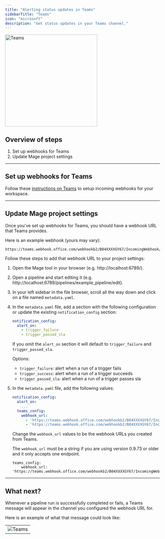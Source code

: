 ```yaml
---
title: "Alerting status updates in Teams"
sidebarTitle: "Teams"
icon: "microsoft"
description: "Get status updates in your Teams channel."
---
```


<img
  alt="Teams"
  src="https://img.icons8.com/color-glass/512/microsoft-teams.png"
  width="300"
/>

## Overview of steps

1. Set up webhooks for Teams
2. Update Mage project settings

---

## Set up webhooks for Teams

Follow these
[instructions on Teams](https://learn.microsoft.com/en-us/microsoftteams/platform/webhooks-and-connectors/how-to/add-incoming-webhook)
to setup incoming webhooks for your workspace.

---

## Update Mage project settings

Once you’ve set up webhooks for Teams, you should have a webhook URL that Teams
provides.

Here is an example webhook (yours may vary):

```
https://teams.webhook.office.com/webhookb2/B04XXXXGY67/IncomingWebhook/1UgUkao8pXXXXPmsuXXXX2lk
```

Follow these steps to add that webhook URL to your project settings:

1. Open the Mage tool in your browser (e.g. http://localhost:6789/).
2. Open a pipeline and start editing it (e.g.
   http://localhost:6789/pipelines/example_pipeline/edit).
3. In your left sidebar in the file browser, scroll all the way down and click
   on a file named `metadata.yaml`.
4. In the `metadata.yaml` file, add a section with the following
   configuration or update the existing `notification_config` section:

    ```yaml
    notification_config:
      alert_on:
        - trigger_failure
        - trigger_passed_sla
    ```

    If you omit the `alert_on` section it will default to `trigger_failure` and `trigger_passed_sla`.

    Options:

    - `trigger_failure`: alert when a run of a trigger fails
    - `trigger_success`: alert when a run of a trigger succeeds
    - `trigger_passed_sla`: alert when a run of a trigger passes sla

5. In the `metadata.yaml` file, add the following values:

    ```yaml
    notification_config:
      alert_on:
        ...
      teams_config:
        webhook_url:
          - 'https://teams.webhook.office.com/webhookb2/B04XXXXGY67/IncomingWebhook/1UgUkao8pXXXXPmsuXXXX2lk'
          - 'https://teams.webhook.office.com/webhookb2/B04XXXXGY67/IncomingWebhook/1UgUkao8pXXXXPmsuXXXX2lx'
    ```

    Change the `webhook_url` values to be the webhook URLs you created from Teams.

    The `webhook_url` must be a string if you are using version 0.9.73 or older and it only accepts one endpoint.

    ```
    teams_config:
        webhook_url: 'https://teams.webhook.office.com/webhookb2/B04XXXXGY67/IncomingWebhook/1UgUkao8pXXXXPmsuXXXX2lk'
    ```
---

## What next?

Whenever a pipeline run is successfully completed or fails, a Teams message will
appear in the channel you configured the webhook URL for.

Here is an example of what that message could look like:

|                                                                                                        |
| ------------------------------------------------------------------------------------------------------ |
| ![Teams](https://mage-ai.github.io/assets/third-party/teams-message-run-alert.jpg) |
